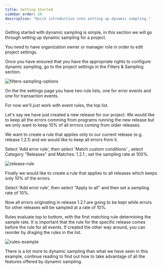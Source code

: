 ```yaml
---
title: Getting Started
sidebar_order: 20
description: "Quick introduction into setting up dynamic sampling."
---
```


Getting started with dynamic sampling is simple, in this section we will go through setting up dynamic sampling for a project.

<Alert level="info" title="Note">

You need to have organization owner or manager role in order to edit project settings.

</Alert>

Once you have ensured that you have the appropriate rights to configure dynamic sampling, go to the project settings in the Filters & Sampling section.

![filters-sampling-options](filters-sampling-options.png)

On the the settings page you have two rule lists, one for error events and one for transaction events.

For now we'll just work with event rules, the top list.

Let's say we have just created a new release for our project. We would like to keep all the errors comming from programs running the new release but we only want to keep 10% of all errrors coming from older releases.

We want to create a rule that applies only to our current release (e.g. release 1.2.1) and we would like to keep all errors from it.

Select 'Add error rule', then select 'Match custom conditions' , select Category "Releases" and Matches: 1.2.1 ; set the sampling rate at 100%.

![release-rule](release-rule.png)

Finally we would like to create a rule that applies to all releases which keeps only 10% of the errors.

Select 'Add error rule', then select "Apply to all" and then set a sampling rate of 10%.

Now all errors originating in release 1.2.1 are going to be kept while errors for other releases will be sampled at a rate of 10%.

<Alert level="info" title="Order of Precedence">

Rules evaluate top to bottom, with the first matching rule determining the sample rate. It is important that the rule for the specific release comes before the rule for all events. If created the other way around, you can reorder by draging the rules in the list.

</Alert>

![rules-example](rules-example.png)

There is a lot more to dynamic sampling than what we have seen in this example, continue reading to find out how to take advantage of all the features offered by dynamic sampling.
